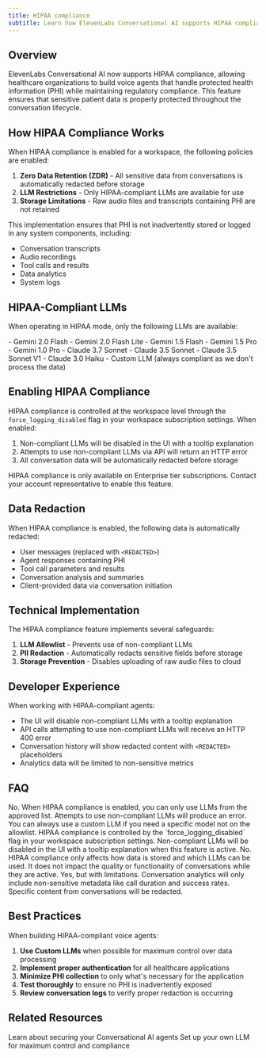 ```yaml
---
title: HIPAA compliance
subtitle: Learn how ElevenLabs Conversational AI supports HIPAA compliance for healthcare applications
---
```


## Overview

ElevenLabs Conversational AI now supports HIPAA compliance, allowing healthcare organizations to build voice agents that handle protected health information (PHI) while maintaining regulatory compliance. This feature ensures that sensitive patient data is properly protected throughout the conversation lifecycle.

## How HIPAA Compliance Works

When HIPAA compliance is enabled for a workspace, the following policies are enabled:

1. **Zero Data Retention (ZDR)** - All sensitive data from conversations is automatically redacted before storage
2. **LLM Restrictions** - Only HIPAA-compliant LLMs are available for use
3. **Storage Limitations** - Raw audio files and transcripts containing PHI are not retained

This implementation ensures that PHI is not inadvertently stored or logged in any system components, including:

- Conversation transcripts
- Audio recordings
- Tool calls and results
- Data analytics
- System logs

## HIPAA-Compliant LLMs

When operating in HIPAA mode, only the following LLMs are available:

<AccordionGroup>
  <Accordion title="Google Models">
    - Gemini 2.0 Flash 
    - Gemini 2.0 Flash Lite 
    - Gemini 1.5 Flash 
    - Gemini 1.5 Pro 
    - Gemini 1.0 Pro
  </Accordion>
  <Accordion title="Anthropic Models">
    - Claude 3.7 Sonnet 
    - Claude 3.5 Sonnet 
    - Claude 3.5 Sonnet V1 
    - Claude 3.0 Haiku
  </Accordion>
  <Accordion title="Custom LLMs">
    - Custom LLM (always compliant as we don't process the data)
  </Accordion>
</AccordionGroup>

## Enabling HIPAA Compliance

HIPAA compliance is controlled at the workspace level through the `force_logging_disabled` flag in your workspace subscription settings. When enabled:

1. Non-compliant LLMs will be disabled in the UI with a tooltip explanation
2. Attempts to use non-compliant LLMs via API will return an HTTP error
3. All conversation data will be automatically redacted before storage

<Note>
  HIPAA compliance is only available on Enterprise tier subscriptions. Contact your account
  representative to enable this feature.
</Note>

## Data Redaction

When HIPAA compliance is enabled, the following data is automatically redacted:

- User messages (replaced with `<REDACTED>`)
- Agent responses containing PHI
- Tool call parameters and results
- Conversation analysis and summaries
- Client-provided data via conversation initiation

## Technical Implementation

The HIPAA compliance feature implements several safeguards:

1. **LLM Allowlist** - Prevents use of non-compliant LLMs
2. **PII Redaction** - Automatically redacts sensitive fields before storage
3. **Storage Prevention** - Disables uploading of raw audio files to cloud

## Developer Experience

When working with HIPAA-compliant agents:

- The UI will disable non-compliant LLMs with a tooltip explanation
- API calls attempting to use non-compliant LLMs will receive an HTTP 400 error
- Conversation history will show redacted content with `<REDACTED>` placeholders
- Analytics data will be limited to non-sensitive metrics

## FAQ

<AccordionGroup>
  <Accordion title="Can I use any LLM with HIPAA compliance enabled?">
    No. When HIPAA compliance is enabled, you can only use LLMs from the approved list. Attempts to
    use non-compliant LLMs will produce an error. You can always use a custom LLM if you need a specific
    model not on the allowlist.
  </Accordion>
  <Accordion title="How do I know if my workspace has HIPAA compliance enabled?">
    HIPAA compliance is controlled by the `force_logging_disabled` flag in your workspace
    subscription settings. Non-compliant LLMs will be disabled in the UI with a tooltip explanation
    when this feature is active.
  </Accordion>
  <Accordion title="Does HIPAA compliance affect conversation quality?">
    No. HIPAA compliance only affects how data is stored and which LLMs can be used. It does not
    impact the quality or functionality of conversations while they are active.
  </Accordion>
  <Accordion title="Can I still analyze conversation data with HIPAA enabled?">
    Yes, but with limitations. Conversation analytics will only include non-sensitive metadata like
    call duration and success rates. Specific content from conversations will be redacted.
  </Accordion>
</AccordionGroup>

## Best Practices

When building HIPAA-compliant voice agents:

1. **Use Custom LLMs** when possible for maximum control over data processing
2. **Implement proper authentication** for all healthcare applications
3. **Minimize PHI collection** to only what's necessary for the application
4. **Test thoroughly** to ensure no PHI is inadvertently exposed
5. **Review conversation logs** to verify proper redaction is occurring

## Related Resources

<CardGroup cols={2}>
  <Card
    title="Conversational AI Security"
    href="/docs/conversational-ai/customization/authentication"
  >
    Learn about securing your Conversational AI agents
  </Card>
  <Card title="Custom LLM Integration" href="/docs/conversational-ai/customization/custom-llm">
    Set up your own LLM for maximum control and compliance
  </Card>
</CardGroup>
